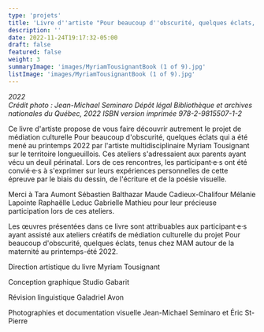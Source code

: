 ```yaml
---
type: 'projets'
title: 'Livre d''artiste "Pour beaucoup d''obscurité, quelques éclats, Un projet de médiation culturelle"'
description: ''
date: 2022-11-24T19:17:32-05:00
draft: false
featured: false
weight: 3
summaryImage: 'images/MyriamTousignantBook (1 of 9).jpg'
listImage: 'images/MyriamTousignantBook (1 of 9).jpg'
---
```


_2022  
Crédit photo : Jean-Michael Seminaro 
Dépôt légal Bibliothèque et archives nationales du Québec, 2022 ISBN version imprimée 978-2-9815507-1-2_

<ImageGrid 
  match="images/M*" 
  sortOrder="asc" 
  rowHeight={200} 
  margins={10} 
  thumbnailResizeOptions="600x600 q100 Lanczos" 
  showExif={false} 
  previewType="blur" 
  embedPreview={true} 
  lastRow="nojustify" 
  thumbnailHoverEffect="enlarge" 
/>

Ce livre d'artiste propose de vous faire découvrir autrement le projet de médiation culturelle Pour beaucoup d'obscurité, quelques éclats qui a été mené au printemps 2022 par l'artiste multidisciplinaire Myriam Tousignant sur le territoire longueuillois. Ces ateliers s'adressaient aux parents ayant vécu un deuil périnatal. Lors de ces rencontres, les participant·e·s ont été convié·e·s à s'exprimer sur leurs expériences personnelles de cette épreuve par le biais du dessin, de l'écriture et de la poésie visuelle.  

Merci à Tara Aumont Sébastien Balthazar Maude Cadieux-Chalifour Mélanie Lapointe Raphaëlle Leduc Gabrielle Mathieu pour leur précieuse participation lors de ces ateliers. 

Les œuvres présentées dans ce livre sont attribuables aux participant·e·s ayant assisté aux ateliers créatifs de médiation culturelle du projet Pour beaucoup d'obscurité, quelques éclats, tenus chez MAM autour de la maternité au printemps-été 2022. 

Direction artistique du livre Myriam Tousignant 

Conception graphique Studio Gabarit  

Révision linguistique Galadriel Avon  

Photographies et documentation visuelle Jean-Michael Seminaro et Éric St-Pierre
